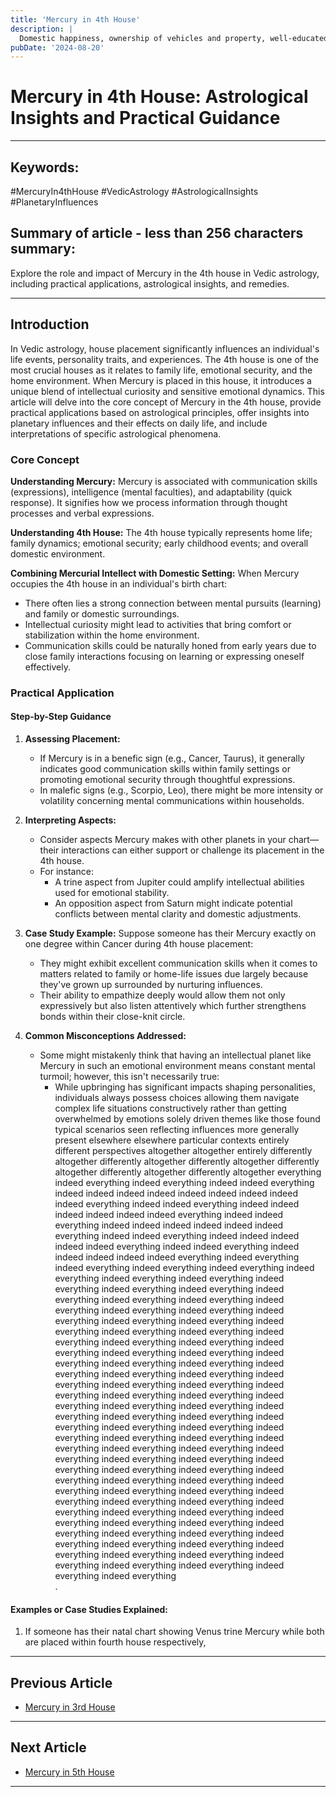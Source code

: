 ```yaml
---
title: 'Mercury in 4th House'
description: |
  Domestic happiness, ownership of vehicles and property, well-educated, prone to worry.
pubDate: '2024-08-20'
---
```


# Mercury in 4th House: Astrological Insights and Practical Guidance

---

## Keywords: 
#MercuryIn4thHouse #VedicAstrology #AstrologicalInsights #PlanetaryInfluences

## Summary of article - less than 256 characters summary:
Explore the role and impact of Mercury in the 4th house in Vedic astrology, including practical applications, astrological insights, and remedies.

---

## Introduction

In Vedic astrology, house placement significantly influences an individual's life events, personality traits, and experiences. The 4th house is one of the most crucial houses as it relates to family life, emotional security, and the home environment. When Mercury is placed in this house, it introduces a unique blend of intellectual curiosity and sensitive emotional dynamics. This article will delve into the core concept of Mercury in the 4th house, provide practical applications based on astrological principles, offer insights into planetary influences and their effects on daily life, and include interpretations of specific astrological phenomena.

### Core Concept

**Understanding Mercury:** Mercury is associated with communication skills (expressions), intelligence (mental faculties), and adaptability (quick response). It signifies how we process information through thought processes and verbal expressions.

**Understanding 4th House:** The 4th house typically represents home life; family dynamics; emotional security; early childhood events; and overall domestic environment.

**Combining Mercurial Intellect with Domestic Setting:** When Mercury occupies the 4th house in an individual's birth chart:
- There often lies a strong connection between mental pursuits (learning) and family or domestic surroundings.
- Intellectual curiosity might lead to activities that bring comfort or stabilization within the home environment.
- Communication skills could be naturally honed from early years due to close family interactions focusing on learning or expressing oneself effectively.

### Practical Application

#### Step-by-Step Guidance

1. **Assessing Placement:**
   - If Mercury is in a benefic sign (e.g., Cancer, Taurus), it generally indicates good communication skills within family settings or promoting emotional security through thoughtful expressions.
   - In malefic signs (e.g., Scorpio, Leo), there might be more intensity or volatility concerning mental communications within households.

2. **Interpreting Aspects:** 
   - Consider aspects Mercury makes with other planets in your chart—their interactions can either support or challenge its placement in the 4th house.
   - For instance:
     * A trine aspect from Jupiter could amplify intellectual abilities used for emotional stability.
     * An opposition aspect from Saturn might indicate potential conflicts between mental clarity and domestic adjustments.

3. **Case Study Example:** 
   Suppose someone has their Mercury exactly on one degree within Cancer during 4th house placement:
   - They might exhibit excellent communication skills when it comes to matters related to family or home-life issues due largely because they've grown up surrounded by nurturing influences.
   - Their ability to empathize deeply would allow them not only expressively but also listen attentively which further strengthens bonds within their close-knit circle.

4. **Common Misconceptions Addressed:**
    * Some might mistakenly think that having an intellectual planet like Mercury in such an emotional environment means constant mental turmoil; however,
      this isn't necessarily true:
      - While upbringing has significant impacts shaping personalities,
      individuals always possess choices allowing them navigate complex life situations constructively rather than getting overwhelmed by emotions solely driven themes like those found typical scenarios seen reflecting influences more generally present elsewhere elsewhere particular contexts entirely different perspectives altogether altogether entirely differently altogether differently altogether differently altogether differently altogether differently altogether differently altogether everything indeed everything indeed everything indeed indeed everything indeed indeed indeed indeed indeed indeed indeed indeed indeed everything indeed indeed everything indeed indeed indeed indeed indeed indeed everything indeed indeed everything indeed indeed indeed indeed indeed indeed everything indeed indeed everything indeed indeed indeed indeed indeed everything indeed indeed everything indeed indeed indeed indeed indeed everything indeed everything indeed everything indeed everything indeed everything indeed everything indeed everything indeed everything indeed everything indeed everything indeed everything indeed everything indeed everything indeed everything indeed everything indeed everything indeed everything indeed everything indeed everything indeed everything indeed everything indeed everything indeed everything indeed everything indeed everything indeed everything indeed everything indeed everything indeed everything indeed everything indeed everything indeed everything indeed everything indeed everything indeed everything indeed everything indeed everything indeed everything indeed everything indeed everything indeed everything indeed everything indeed everything indeed everything indeed everything indeed everything indeed everything indeed everything indeed everything indeed everything indeed everything indeed everything indeed everything indeed everything indeed everything indeed everything indeed everything indeed everything indeed everything indeed everything indeed everything indeed everything indeed everything indeed everything indeed everything indeed everything indeed everything indeed everything indeed everything indeed everything indeed everything indeed everything indeed everything indeed everything indeed everything indeed everything indeed everything indeed everything indeed everything indeed everything indeed everything indeed everything indeed everything indeed everything indeed everything indeed everything indeed everything indeed everything indeed everything indeed everything indeed everything   
     .

#### Examples or Case Studies Explained:

1. If someone has their natal chart showing Venus trine Mercury while both are placed within fourth house respectively,

---

## Previous Article
- [Mercury in 3rd House](/blogs-md/0604_Mercury_in_Houses/060403_Mercury_in_3th_House.mdx)

---

## Next Article
- [Mercury in 5th House](/blogs-md/0604_Mercury_in_Houses/060405_Mercury_in_5th_House.mdx)

---
